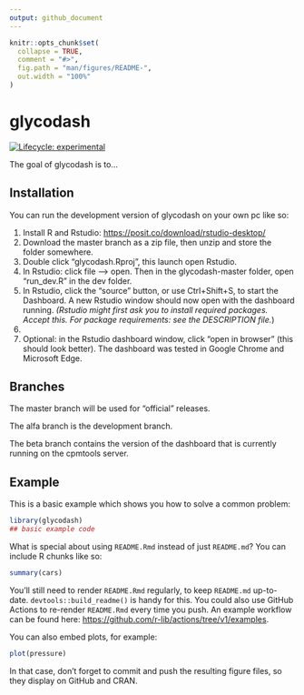 ```yaml
---
output: github_document
---
```


<!-- README.md is generated from README.Rmd. Please edit that file -->

```r
knitr::opts_chunk$set(
  collapse = TRUE,
  comment = "#>",
  fig.path = "man/figures/README-",
  out.width = "100%"
)
```

# glycodash

<!-- badges: start -->

[![Lifecycle: experimental](https://img.shields.io/badge/lifecycle-experimental-orange.svg)](https://lifecycle.r-lib.org/articles/stages.html#experimental)

<!-- badges: end -->

The goal of glycodash is to...

## Installation

You can run the development version of glycodash on your own pc like so:

1.  Install R and Rstudio: <https://posit.co/download/rstudio-desktop/>
2.  Download the master branch as a zip file, then unzip and store the folder somewhere.
3.  Double click "glycodash.Rproj", this launch open Rstudio.
4.  In Rstudio: click file --\> open. Then in the glycodash-master folder, open "run_dev.R" in the dev folder.
5.  In Rstudio, click the "source" button, or use Ctrl+Shift+S, to start the Dashboard. A new Rstudio window should now open with the dashboard running. *(Rstudio might first ask you to install required packages. Accept this. For package requirements: see the DESCRIPTION file.*)
6.  
7.  Optional: in the Rstudio dashboard window, click "open in browser" (this should look better). The dashboard was tested in Google Chrome and Microsoft Edge.

## Branches

The master branch will be used for "official" releases.

The alfa branch is the development branch.

The beta branch contains the version of the dashboard that is currently running on the cpmtools server.

## Example

This is a basic example which shows you how to solve a common problem:

```r
library(glycodash)
## basic example code
```

What is special about using `README.Rmd` instead of just `README.md`? You can include R chunks like so:

```r
summary(cars)
```

You'll still need to render `README.Rmd` regularly, to keep `README.md` up-to-date. `devtools::build_readme()` is handy for this. You could also use GitHub Actions to re-render `README.Rmd` every time you push. An example workflow can be found here: <https://github.com/r-lib/actions/tree/v1/examples>.

You can also embed plots, for example:

```r
plot(pressure)
```

In that case, don't forget to commit and push the resulting figure files, so they display on GitHub and CRAN.
